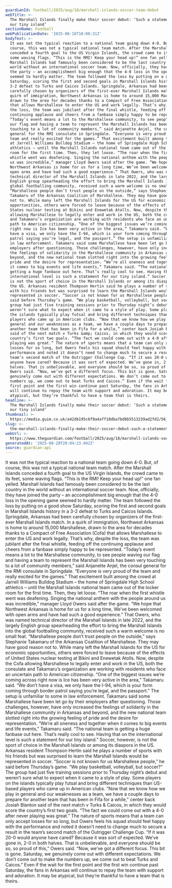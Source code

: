 ```yaml
---
guardianId: football/2025/aug/18/marshall-islands-soccer-team-debut
webTitle: >-
  The Marshall Islands finally make their soccer debut: ‘Such a statement for
  our tiny island’
sectionName: Football
webPublicationDate: '2025-08-18T10:00:31Z'
bodyText: >-
  It was not the typical reaction to a national team going down 4-0. But, of
  course, this was not a typical national team match. After the Marshall Islands
  conceded a fourth goal to the US Virgin Islands, the crowd came to its feet,
  some waving flags. “This is the RMI! Keep your head up!” one fan yelled.
  Marshall Islands had famously been considered to be the last country in the
  world without an international soccer team. Now, officially, they have joined
  the party – an accomplishment big enough that the 4-0 loss in the opening game
  seemed to hardly matter. The team followed the loss by putting on a good show
  Saturday, scoring the first and second goals in Marshall Islands history in a
  3-2 defeat to Turks and Caicos Islands. Springdale, Arkansas had been
  carefully chosen by organizers of the first-ever Marshall Islands match. In a
  quirk of immigration, Northwest Arkansas is home to around 15,000 Marshallese,
  drawn to the area for decades thanks to a Compact of Free Association (Cofa)
  that allows Marshallese to enter the US and work legally. That’s why, despite
  the loss, the team was jubilant after the final whistle, feeding off the
  continuing applause and cheers from a fanbase simply happy to be represented.
  “Today’s event means a lot to the Marshallese community, to see people waving
  our flag and having a team to represent the Marshall Islands has been very
  touching to a lot of community members,” said Anjanette Anjel, the consul
  general for the RMI consulate in Springdale. “Everyone is very proud of the
  team and really excited for the games.” That excitement built among the crowd
  at Jarrell Williams Bulldog Stadium – the home of Springdale High School
  athletics – until the Marshall Islands national team came out of the locker
  room for the first time. Then, they let loose. “The roar when the first
  whistle went was deafening. Singing the national anthem with the people around
  us was incredible,” manager Lloyd Owers said after the game. “We hope that
  Northwest Arkansas is home for us for a long time, We’ve been welcomed with
  open arms and have had such a good experience.” That Owers, who was named
  technical director of the Marshall Islands in late 2022, and the largely
  English group spearheading the effort to bring the Marshall Islands into the
  global footballing community, received such a warm welcome is no small feat.
  “Marshallese people don’t trust people on the outside,” says Stephanie
  Takamaru of the Arkansas Coalition of Marshallese. They may have good reason
  not to. While many left the Marshall Islands for the US for economic
  opportunities, others were forced to leave because of the effects of United
  States nuclear testing at Bikini and Enewetak Atolls. Now, despite the Cofa
  allowing Marshallese to legally enter and work in the US, both the consulate
  and Takamaru’s organization are working with residents who face an uncertain
  path to American citizenship. “One of the biggest issues we’re coming across
  right now is Ice has been very active in the area,” Takamaru said. “We don’t
  have a visa, we only have the I-94, which is your form coming through border
  patrol saying you’re legal, and the passport.” The setup is unfamiliar to some
  in law enforcement. Takamaru said some Marshallese have been let go by their
  employers after questioning. Those challenges, however, have only increased
  the feelings of solidarity in the Marshallese community in Arkansas and
  beyond, and the new national team slotted right into the growing feeling of
  pride and the desire for representation. “We’re all oneness and together when
  it comes to big events and life events,” Takamaru said. “The national team is
  getting a huge fanbase out here. That’s really cool to see. Having that on the
  international level is such a statement for our tiny island.” Soccer, however,
  is not the sport of choice in the Marshall Islands or among its diaspora in
  the US. Arkansas resident Thompson Hertin said he plays a number of sports
  with his friends but was surprised to learn the Marshall Islands would be
  represented in soccer. “Soccer is not known for us Marshallese people,” he
  said before Thursday’s game. “We play basketball, volleyball, but soccer?” The
  group had just five training sessions prior to Thursday night’s debut and
  weren’t sure what to expect when it came to a style of play. Some players on
  the islands typically play futsal and bring different techniques than US-based
  players who came up in American clubs. “Now that we know how we play in
  general and our weaknesses as a team, we have a couple days to prepare for
  another team that has been in Fifa for a while,” center back Josiah Blanton
  said of the next match v Turks &amp; Caicos, in which they would score the
  country’s first two goals. “The fact we could come out with a 4-0 after never
  playing was great.” The nature of sports means that a team can only accept
  losses for so long, but Owers feels his squad should feel happy with the
  performance and noted it doesn’t need to change much to secure a result in the
  team’s second match of the Outrigger Challenge Cup. “If it was 20-0 would
  anyone have cared? Because it was sort of expected. We’ve gone in, 2-0 in both
  halves. That is unbelievable, and everyone should be so, so proud of this,”
  Owers said. “Now, we’ve got a different focus. This bit is gone. Saturday, we
  genuinely come out with different expectations. We don’t come out to make the
  numbers up, we come out to beat Turks and Caicos.” Even if the wait for the
  first point and the first win continue past Saturday, the fans in Arkansas
  will continue to repay the team with support and adoration. It may be
  atypical, but they’re thankful to have a team that is theirs.
headline: >-
  The Marshall Islands finally make their soccer debut: ‘Such a statement for
  our tiny island’
thumbnail: >-
  https://media.guim.co.uk/a42db195c6f9a4aff18dba7bd8b5513239ad2fd2/56_0_3210_2569/500.jpg
slug: >-
  the-marshall-islands-finally-make-their-soccer-debut-such-a-statement-for-our-tiny-island
webUrl: >-
  https://www.theguardian.com/football/2025/aug/18/marshall-islands-soccer-team-debut
generatedAt: '2025-08-28T20:04:23.042Z'
source: guardian-api
---
```

It was not the typical reaction to a national team going down 4-0. But, of course, this was not a typical national team match. After the Marshall Islands conceded a fourth goal to the US Virgin Islands, the crowd came to its feet, some waving flags. “This is the RMI! Keep your head up!” one fan yelled. Marshall Islands had famously been considered to be the last country in the world without an international soccer team. Now, officially, they have joined the party – an accomplishment big enough that the 4-0 loss in the opening game seemed to hardly matter. The team followed the loss by putting on a good show Saturday, scoring the first and second goals in Marshall Islands history in a 3-2 defeat to Turks and Caicos Islands. Springdale, Arkansas had been carefully chosen by organizers of the first-ever Marshall Islands match. In a quirk of immigration, Northwest Arkansas is home to around 15,000 Marshallese, drawn to the area for decades thanks to a Compact of Free Association (Cofa) that allows Marshallese to enter the US and work legally. That’s why, despite the loss, the team was jubilant after the final whistle, feeding off the continuing applause and cheers from a fanbase simply happy to be represented. “Today’s event means a lot to the Marshallese community, to see people waving our flag and having a team to represent the Marshall Islands has been very touching to a lot of community members,” said Anjanette Anjel, the consul general for the RMI consulate in Springdale. “Everyone is very proud of the team and really excited for the games.” That excitement built among the crowd at Jarrell Williams Bulldog Stadium – the home of Springdale High School athletics – until the Marshall Islands national team came out of the locker room for the first time. Then, they let loose. “The roar when the first whistle went was deafening. Singing the national anthem with the people around us was incredible,” manager Lloyd Owers said after the game. “We hope that Northwest Arkansas is home for us for a long time, We’ve been welcomed with open arms and have had such a good experience.” That Owers, who was named technical director of the Marshall Islands in late 2022, and the largely English group spearheading the effort to bring the Marshall Islands into the global footballing community, received such a warm welcome is no small feat. “Marshallese people don’t trust people on the outside,” says Stephanie Takamaru of the Arkansas Coalition of Marshallese. They may have good reason not to. While many left the Marshall Islands for the US for economic opportunities, others were forced to leave because of the effects of United States nuclear testing at Bikini and Enewetak Atolls. Now, despite the Cofa allowing Marshallese to legally enter and work in the US, both the consulate and Takamaru’s organization are working with residents who face an uncertain path to American citizenship. “One of the biggest issues we’re coming across right now is Ice has been very active in the area,” Takamaru said. “We don’t have a visa, we only have the I-94, which is your form coming through border patrol saying you’re legal, and the passport.” The setup is unfamiliar to some in law enforcement. Takamaru said some Marshallese have been let go by their employers after questioning. Those challenges, however, have only increased the feelings of solidarity in the Marshallese community in Arkansas and beyond, and the new national team slotted right into the growing feeling of pride and the desire for representation. “We’re all oneness and together when it comes to big events and life events,” Takamaru said. “The national team is getting a huge fanbase out here. That’s really cool to see. Having that on the international level is such a statement for our tiny island.” Soccer, however, is not the sport of choice in the Marshall Islands or among its diaspora in the US. Arkansas resident Thompson Hertin said he plays a number of sports with his friends but was surprised to learn the Marshall Islands would be represented in soccer. “Soccer is not known for us Marshallese people,” he said before Thursday’s game. “We play basketball, volleyball, but soccer?” The group had just five training sessions prior to Thursday night’s debut and weren’t sure what to expect when it came to a style of play. Some players on the islands typically play futsal and bring different techniques than US-based players who came up in American clubs. “Now that we know how we play in general and our weaknesses as a team, we have a couple days to prepare for another team that has been in Fifa for a while,” center back Josiah Blanton said of the next match v Turks &amp; Caicos, in which they would score the country’s first two goals. “The fact we could come out with a 4-0 after never playing was great.” The nature of sports means that a team can only accept losses for so long, but Owers feels his squad should feel happy with the performance and noted it doesn’t need to change much to secure a result in the team’s second match of the Outrigger Challenge Cup. “If it was 20-0 would anyone have cared? Because it was sort of expected. We’ve gone in, 2-0 in both halves. That is unbelievable, and everyone should be so, so proud of this,” Owers said. “Now, we’ve got a different focus. This bit is gone. Saturday, we genuinely come out with different expectations. We don’t come out to make the numbers up, we come out to beat Turks and Caicos.” Even if the wait for the first point and the first win continue past Saturday, the fans in Arkansas will continue to repay the team with support and adoration. It may be atypical, but they’re thankful to have a team that is theirs.

